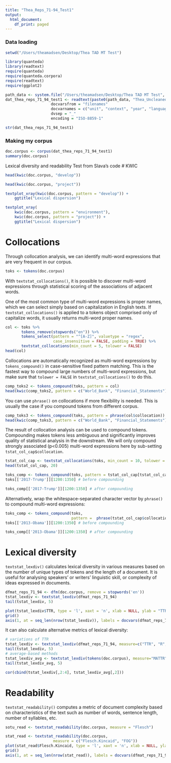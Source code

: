 ```yaml
---
title: "Thea_Reps_71-94_Test1"
output:
  html_document:
    df_print: paged
---
```


### Data loading  
```r
setwd("/Users/theamadsen/Desktop/Thea TAD MT Test")

library(quanteda)
library(readtext)
require(quanteda)
require(quanteda.corpora)
require(readtext)
require(ggplot2)

path_data <- system.file("/Users/theamadsen/Desktop/Thea TAD MT Test", package = "readtext")
dat_thea_reps_71_94_test1 <- readtext(paste0(path_data, "Thea_Uncleaned_Reps_71-94*"))
                    docvarsfrom = "filenames" 
                    docvarnames = c("unit", "context", "year", "language")
                    dvsep = "_" 
                    encoding = "ISO-8859-1"

str(dat_thea_reps_71_94_test1)
```


### Making my corpus  
```r
doc.corpus <- corpus(dat_thea_reps_71_94_test1)
summary(doc.corpus)
```

Lexical diversity and readability Test from Slava's code
# KWIC

```r
head(kwic(doc.corpus, "develop"))

head(kwic(doc.corpus, "project"))
```

```r
textplot_xray(kwic(doc.corpus, pattern = "develop")) + 
    ggtitle("Lexical dispersion")
```



```r
textplot_xray(
    kwic(doc.corpus, pattern = "environment"),
    kwic(doc.corpus, pattern = "project")) + 
    ggtitle("Lexical dispersion")
```

# Collocations

Through collocation analysis, we can identify multi-word expressions that are very frequent in our corpus. 

```r
toks <- tokens(doc.corpus)
```

With `textstat_collocations()`, it is possible to discover multi-word expressions through statistical scoring of the associations of adjacent words.

One of the most common type of multi-word expressions is proper names, which we can select simply based on capitalization in English texts. If `textstat_collocations()` is applied to a tokens object comprised only of capitalize words, it usually returns multi-word proper names.

```r
col <- toks %>% 
       tokens_remove(stopwords("en")) %>% 
       tokens_select(pattern = "^[A-Z]", valuetype = "regex", 
                     case_insensitive = FALSE, padding = TRUE) %>% 
       textstat_collocations(min_count = 5, tolower = FALSE)
head(col)
```

Collocations are automatically recognized as multi-word expressions by `tokens_compound()` in case-sensitive fixed pattern matching. This is the fastest way to compound large numbers of multi-word expressions, but make sure that `tolower = FALSE` in `textstat_collocations()` to do this.

```r
comp_toks2 <- tokens_compound(toks, pattern = col)
head(kwic(comp_toks2, pattern = c("World_Bank", "Financial_Statements")))
```

You can use `phrase()` on collocations if more flexibility is needed. This is usually the case if you compound tokens from different corpus.

```r
comp_toks3 <- tokens_compound(toks, pattern = phrase(col$collocation))
head(kwic(comp_toks3, pattern = c("World_Bank", "Financial_Statements")))
```


The result of collocation analysis can be used to compound tokens. Compounding makes tokens less ambiguous and significantly improves quality of statistical analysis in the downstream. We will only compound strongly associated (p<0.005) multi-word expressions here by sub-setting `tstat_col_cap$collocation`.


```r
tstat_col_cap <- textstat_collocations(toks, min_count = 10, tolower = FALSE)
head(tstat_col_cap, 20)

```


```r
toks_comp <- tokens_compound(toks, pattern = tstat_col_cap[tstat_col_cap$z > 3])
toks[['2017-Trump']][1200:1350] # before compounding

```

```r
toks_comp[['2017-Trump']][1200:1350] # after compounding
```


Alternatively, wrap the whitespace-separated character vector by `phrase()` to compound multi-word expressions:

```r
toks_comp <- tokens_compound(toks, 
                             pattern =  phrase(tstat_col_cap$collocation[tstat_col_cap$z > 3]))
toks[['2013-Obama']][1200:1350] # before compounding

```


```r
toks_comp[['2013-Obama']][1200:1350] # after compounding
```


# Lexical diversity

`textstat_lexdiv()` calculates lexical diversity in various measures based on the number of unique types of tokens and the length of a document. It is useful for analysing speakers' or writers' linguistic skill, or complexity of ideas expressed in documents.


```r
dfmat_reps_71_94 <- dfm(doc.corpus, remove = stopwords('en'))
tstat_lexdiv <- textstat_lexdiv(dfmat_reps_71_94)
tail(tstat_lexdiv, 5)
```


```r
plot(tstat_lexdiv$TTR, type = 'l', xaxt = 'n', xlab = NULL, ylab = "TTR")
grid()
axis(1, at = seq_len(nrow(tstat_lexdiv)), labels = docvars(dfmat_reps_71_94, 'Titel'))
```

It can also calculate alternative metrics of lexical diversity:

```r
# variations of TTR
tstat_lexdiv <- textstat_lexdiv(dfmat_reps_71_94, measure=c("TTR", "R", "D"))
tail(tstat_lexdiv, 5)
# average-based methods
tstat_lexdiv_avg <- textstat_lexdiv(tokens(doc.corpus), measure="MATTR")
tail(tstat_lexdiv_avg, 5)

cor(cbind(tstat_lexdiv[,2:4], tstat_lexdiv_avg[,2]))
```

# Readability

`textstat_readability()` computes a metric of document complexity based on characteristics of the text such as number of words, sentence length, number of syllables, etc.

```r
sotu_read <- textstat_readability(doc.corpus, measure = "Flesch")
```


```r
stat_read <- textstat_readability(doc.corpus,
                     measure = c("Flesch.Kincaid", "FOG"))
plot(stat_read$Flesch.Kincaid, type = 'l', xaxt = 'n', xlab = NULL, ylab = "Flesch.Kincaid")
grid()
axis(1, at = seq_len(nrow(stat_read)), labels = docvars(dfmat_reps_71_94, 'President'))

````





















